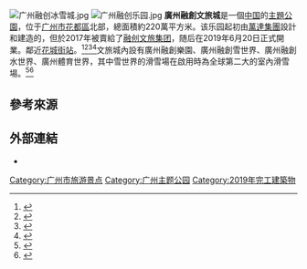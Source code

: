[[File:广州融创冰雪城.jpg|thumb]]
[[File:广州融创乐园.jpg|thumb]]
'''廣州融創文旅城'''是一個[[中华人民共和国|中国]]的[[主題公園|主題公園]]，位于[[广州市|广州市]][[花都區|花都區]]北部，總面積約220萬平方米。该乐园起初由[[万达集团|萬達集團]]設計和建造的，但於2017年被賣給了[[融创文旅集团|融创文旅集团]]，随后在2019年6月20日正式開業。鄰近[[花城街站|花城街站]]。<ref>{{cite news |title=融创不到300亿拿下万达13个文旅项目 广州万达何去何从? |url=https://m.leju.com/news-gz-6290360561083662803.html |agency=Netease News Guangzhou |date=2017-07-11 |language=zh}}</ref><ref>{{cite web |title=融創廣州大劇院落成 百鳳朝凰印上紅色絲綢設計耐人尋味？ |url=https://mensluxe.hk01.com/%E7%94%9F%E6%B4%BB%E6%99%82%E5%B0%9A/560577/%E5%BB%BA%E7%AF%89-%E8%9E%8D%E5%89%B5%E5%BB%A3%E5%B7%9E%E5%A4%A7%E5%8A%87%E9%99%A2%E8%90%BD%E6%88%90-%E7%99%BE%E9%B3%B3%E6%9C%9D%E5%87%B0%E5%8D%B0%E4%B8%8A%E7%B4%85%E8%89%B2%E7%B5%B2%E7%B6%A2%E8%A8%AD%E8%A8%88%E8%80%90%E4%BA%BA%E5%B0%8B%E5%91%B3 |publisher=[[香港01|香港01]] |language=zh}}</ref><ref>{{cite web |title=跨年夜广州大放"雪",带上Ta爱在广州融创文旅城 |url=http://www.1m3d.com/thread-634302-1-1.html |agency=Jinzhou News |language=zh}}</ref><ref>{{cite news |title=廣州花都打造大灣區數字文化產業發展新高地 |url=http://www.hkcd.com/content/2020-12/26/content_1238736.html |agency=[[香港商報|香港商報]] |date=2020-12-26 |language=zh}}</ref>文旅城內設有廣州融創樂園、廣州融創雪世界、廣州融創水世界、廣州體育世界，其中雪世界的滑雪場在啟用時為全球第二大的室內滑雪場。<ref>{{cite web |url=http://news.tom.com/201906/4300868307.html |title=夏日炎炎好去处！广州融创乐园水世界，室内恒温水乐园嗨起来！ |publisher=TOM |language=zh-cn |date=2019-06-20 |access-date=2021-03-06 }}</ref><ref>{{cite web |url=https://hk.on.cc/hk/bkn/cnt/lifestyle/20190829/bkn-20190829213035461-0829_00982_001.html |title=深廣直通：廣州全新室內滑雪場　全球第二大 |publisher=on.cc |date=2019-08-29 |access-date=2021-03-06 |language=zh-hk }}</ref>

== 參考來源 ==
{{reflist}}

== 外部連結 ==
* {{official website|https://guangzhoupark.sunacctg.com/}}

[[Category:广州市旅游景点|Category:广州市旅游景点]]
[[Category:广州主题公园|Category:广州主题公园]]
[[Category:2019年完工建築物|Category:2019年完工建築物]]
{{廣州小作品}}